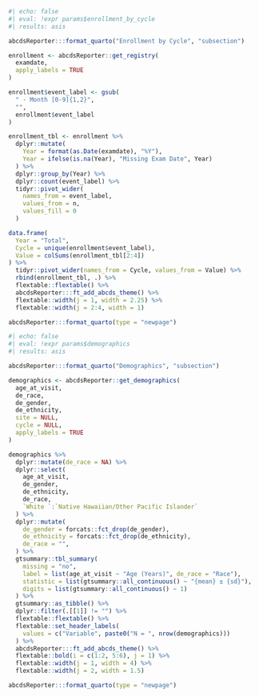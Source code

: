 

```r
#| echo: false
#| eval: !expr params$enrollment_by_cycle
#| results: asis

abcdsReporter:::format_quarto("Enrollment by Cycle", "subsection")

enrollment <- abcdsReporter::get_registry(
  examdate,
  apply_labels = TRUE
)

enrollment$event_label <- gsub(
  " - Month [0-9]{1,2}",
  "",
  enrollment$event_label
)

enrollment_tbl <- enrollment %>%
  dplyr::mutate(
    Year = format(as.Date(examdate), "%Y"),
    Year = ifelse(is.na(Year), "Missing Exam Date", Year)
  ) %>%
  dplyr::group_by(Year) %>%
  dplyr::count(event_label) %>%
  tidyr::pivot_wider(
    names_from = event_label,
    values_from = n,
    values_fill = 0
  )

data.frame(
  Year = "Total",
  Cycle = unique(enrollment$event_label),
  Value = colSums(enrollment_tbl[2:4])
) %>%
  tidyr::pivot_wider(names_from = Cycle, values_from = Value) %>%
  rbind(enrollment_tbl, .) %>%
  flextable::flextable() %>%
  abcdsReporter:::ft_add_abcds_theme() %>%
  flextable::width(j = 1, width = 2.25) %>%
  flextable::width(j = 2:4, width = 1)

abcdsReporter:::format_quarto(type = "newpage")

```


```r
#| echo: false
#| eval: !expr params$demographics
#| results: asis

abcdsReporter:::format_quarto("Demographics", "subsection")

demographics <- abcdsReporter::get_demographics(
  age_at_visit,
  de_race,
  de_gender,
  de_ethnicity,
  site = NULL,
  cycle = NULL,
  apply_labels = TRUE
)

demographics %>%
  dplyr::mutate(de_race = NA) %>%
  dplyr::select(
    age_at_visit,
    de_gender,
    de_ethnicity,
    de_race,
    `White `:`Native Hawaiian/Other Pacific Islander`
  ) %>%
  dplyr::mutate(
    de_gender = forcats::fct_drop(de_gender),
    de_ethnicity = forcats::fct_drop(de_ethnicity),
    de_race = "",
  ) %>%
  gtsummary::tbl_summary(
    missing = "no",
    label = list(age_at_visit ~ "Age (Years)", de_race = "Race"),
    statistic = list(gtsummary::all_continuous() ~ "{mean} ± {sd}"),
    digits = list(gtsummary::all_continuous() ~ 1)
  ) %>%
  gtsummary::as_tibble() %>%
  dplyr::filter(.[[1]] != "") %>%
  flextable::flextable() %>%
  flextable::set_header_labels(
    values = c("Variable", paste0("N = ", nrow(demographics)))
  ) %>%
  abcdsReporter:::ft_add_abcds_theme() %>%
  flextable::bold(i = c(1:2, 5:6), j = 1) %>%
  flextable::width(j = 1, width = 4) %>%
  flextable::width(j = 2, width = 1.5)

abcdsReporter:::format_quarto(type = "newpage")

```


